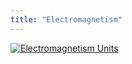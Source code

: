 ```yaml
---
title: "Electromagnetism"
---
```


[![Electromagnetism Units](../img/electro.png)](../projects/electro.qmd)